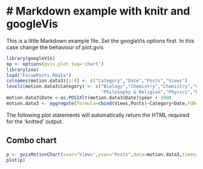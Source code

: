 # Markdown example with knitr and googleVis
===========================================
This is a little Markdown example file.
Set the googleVis options first.
In this case change the behaviour of plot.gvis
```r
library(googleVis)
op <- options(gvis.plot.tag='chart')
library(zoo)
load("ForumPosts.RData")
colnames(motion.data3)[1:4] <- c("Category","Date","Posts","Views")
levels(motion.data3$Category) <- c("Biology","Chemistry","Chemistry","Climate","CS","Engineering","General","Math",
                                   "Philosophy & Religion","Physics","Politics","Speculations","Staff")
motion.data3$Date <-as.POSIXlt(motion.data3$Date)$year + 1900
motion.data3 <- aggregate(formula=cbind(Views,Posts)~Category+Date,FUN=sum,data=motion.data3)
```
The following plot statements will automatically return the HTML
required for the 'knitted' output.
 
## Combo chart
```r
p <- gvisMotionChart(xvar="Views",yvar="Posts",data=motion.data3,timevar="Date",idvar="Category")
plot(p)
```
